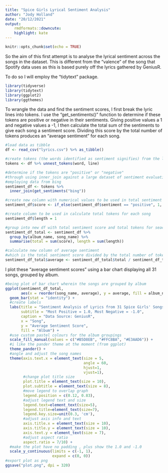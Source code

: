 ---
title: "Spice Girls Lyrical Sentiment Analysis"
author: "Jody Holland"
date: "20/12/2021"
output:
    rmdformats::downcute:
    highlight: kate
---

```{r setup, include=FALSE}
knitr::opts_chunk$set(echo = TRUE)
```

So the aim of this first attempt is to analyse the lyrical sentiment across the songs in the dataset. This is different from the "valence" of the song that Spotify data uses as this is based purely off the lyrics gathered by GeniusR.

To do so I will employ the "tidytext" package.
```{r packages, message=FALSE, warning=FALSE}
library(tidyverse)
library(tidytext)
library(ggplot2)
library(ggthemes)
```


To wrangle the data and find the sentiment scores, I first break the lyric lines into tokens. I use the "get_sentiments()" function to determine if these tokens are positive or negative in their sentiments. Giving positive values a 1 and negative values a -1, I then calculate the total sum of the sentiments to give each song a sentiment score. Dividing this score by the total number of tokens produces an "average sentiment" for each song.
```{r format-data, message=FALSE}
#load data as tibble
df <- read_csv("lyrics.csv") %>% as_tibble()

#create tokens (the words identified as sentiment signifies) from the lyrics
tokens <- df %>% unnest_tokens(word, line) 

#determine if the tokens are "positive" or "negative"
#through using inner_join against a large dataset of sentiment evaluations
#employing data from bing
sentiment_df <- tokens %>%
  inner_join(get_sentiments("bing")) 

#create new column with numerical values to be used in total sentiment scoring
sentiment_df$score <- if_else(sentiment_df$sentiment == "positive", 1, -1)

#create column to be used in calculate total tokens for each song
sentiment_df$length = 1

#group into new df with total sentiment score and total tokens for seach song
sentiment_df_total <- sentiment_df %>% 
  group_by(album_name, song_name) %>% 
  summarise(total = sum(score), length = sum(length))

#calculate new column of average sentiment
#which is the total sentiment score divided by the total number of tokens
sentiment_df_total$average <- sentiment_df_total$total / sentiment_df_total$length
``` 


I plot these "average sentiment scores" using a bar chart displaying all 31 songs, grouped by album.
```{r graph}

#being plot of bar chart wherein the songs are grouped by album
ggplot(sentiment_df_total, 
       aes(x = reorder(song_name, average), y = average, fill = album_name)) +
  geom_bar(stat = "identity") +
  #create labels
  labs(title = "Sentiment Analysis of Lyrics from 31 Spice Girls' Songs",
       subtitle = "Most Positive = 1.0, Most Negative = -1.0",
       caption = "Data Source: GeniusR",
       x = "Song", 
       y = "Average Sentiment Score",
       fill = "Album") +
  #use custom pastel colours for the album groupings
  scale_fill_manual(values = c("#B5D8EB", "#FFC8BA", "#E3AAD6")) +
  #i like the pander theme at the moment (from ggplot)
  theme_pander() +
  #angle and adjust the song names
  theme(axis.text.x = element_text(size = 5, 
                                   angle = 60, 
                                   hjust=1, 
                                   vjust=1),
        #change plot title size
        plot.title = element_text(size = 10),
        plot.subtitle = element_text(size = 8),
        #move legend to overlap graph
        legend.position = c(0.12, 0.83),
        #adjust legend text and size
        legend.text=element_text(size=5), 
        legend.title=element_text(size=7),
        legend.key.size=unit(0.3, 'cm'),
        #adjust axis info and text
        axis.title.x = element_text(size = 10),
        axis.title.y = element_text(size = 10),
        axis.text.y = element_text(size = 7),
        #adjust aspect ratio
        aspect.ratio = 7/10) +
  #make the plot have no padding , plus show the 1.0 and -1.0
  scale_y_continuous(limits = c(-1, 1), 
                     expand = c(0, 0))
#export plot as png
ggsave("plot.png", dpi = 320)
```

